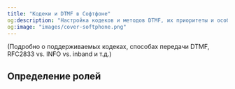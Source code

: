 ```yaml
---
title: "Кодеки и DTMF в Софтфоне"
og:description: "Настройка кодеков и методов DTMF, их приоритеты и особенности"
og:image: "images/cover-softphone.png"
---
```


(Подробно о поддерживаемых кодеках, способах передачи DTMF, RFC2833 vs. INFO vs. inband и т.д.)

## Определение ролей